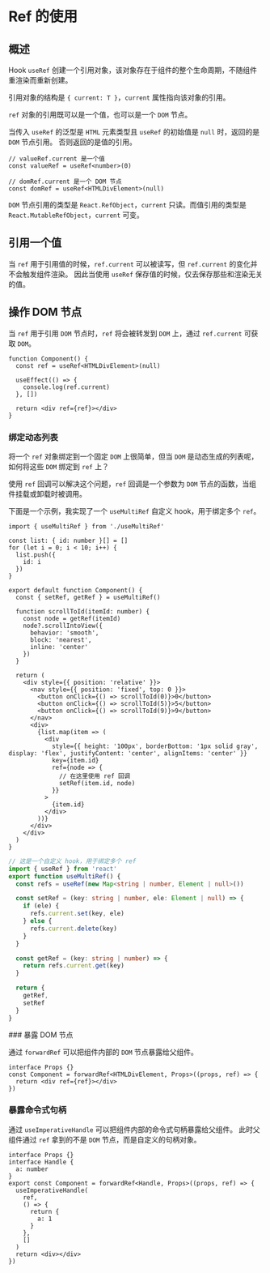 # Ref 的使用


## 概述

Hook `useRef` 创建一个引用对象，该对象存在于组件的整个生命周期，不随组件重渲染而重新创建。

引用对象的结构是 `{ current: T }`，`current` 属性指向该对象的引用。

`ref` 对象的引用既可以是一个值，也可以是一个 `DOM` 节点。

当传入 `useRef` 的泛型是 `HTML` 元素类型且 `useRef` 的初始值是 `null` 时，返回的是 `DOM` 节点引用。
否则返回的是值的引用。

```tsx
// valueRef.current 是一个值
const valueRef = useRef<number>(0)

// domRef.current 是一个 DOM 节点
const domRef = useRef<HTMLDivElement>(null)
```

`DOM` 节点引用的类型是 `React.RefObject`，`current` 只读。而值引用的类型是 `React.MutableRefObject`，`current` 可变。

## 引用一个值

当 `ref` 用于引用值的时候，`ref.current` 可以被读写，但 `ref.current` 的变化并不会触发组件渲染。
因此当使用 `useRef` 保存值的时候，仅去保存那些和渲染无关的值。

## 操作 DOM 节点

当 `ref` 用于引用 `DOM` 节点时，`ref` 将会被转发到 `DOM` 上，通过 `ref.current` 可获取 `DOM`。

```tsx {5,8}
function Component() {
  const ref = useRef<HTMLDivElement>(null)

  useEffect(() => {
    console.log(ref.current)
  }, [])

  return <div ref={ref}></div>
}
```

### 绑定动态列表

将一个 `ref` 对象绑定到一个固定 `DOM` 上很简单，但当 `DOM` 是动态生成的列表呢，如何将这些 `DOM` 绑定到 `ref` 上？

使用 `ref` 回调可以解决这个问题，`ref` 回调是一个参数为 `DOM` 节点的函数，当组件挂载或卸载时被调用。

下面是一个示例，我实现了一个 `useMultiRef` 自定义 hook，用于绑定多个 `ref`。

<CodeBlock>

```tsx
import { useMultiRef } from './useMultiRef'

const list: { id: number }[] = []
for (let i = 0; i < 10; i++) {
  list.push({
    id: i
  })
}

export default function Component() {
  const { setRef, getRef } = useMultiRef()

  function scrollToId(itemId: number) {
    const node = getRef(itemId)
    node?.scrollIntoView({
      behavior: 'smooth',
      block: 'nearest',
      inline: 'center'
    })
  }

  return (
    <div style={{ position: 'relative' }}>
      <nav style={{ position: 'fixed', top: 0 }}>
        <button onClick={() => scrollToId(0)}>0</button>
        <button onClick={() => scrollToId(5)}>5</button>
        <button onClick={() => scrollToId(9)}>9</button>
      </nav>
      <div>
        {list.map(item => (
          <div
            style={{ height: '100px', borderBottom: '1px solid gray', display: 'flex', justifyContent: 'center', alignItems: 'center' }}
            key={item.id}
            ref={node => {
              // 在这里使用 ref 回调
              setRef(item.id, node)
            }}
          >
            {item.id}
          </div>
        ))}
      </div>
    </div>
  )
}
```

```useMultiRef.ts
// 这是一个自定义 hook，用于绑定多个 ref
import { useRef } from 'react'
export function useMultiRef() {
  const refs = useRef(new Map<string | number, Element | null>())

  const setRef = (key: string | number, ele: Element | null) => {
    if (ele) {
      refs.current.set(key, ele)
    } else {
      refs.current.delete(key)
    }
  }

  const getRef = (key: string | number) => {
    return refs.current.get(key)
  }

  return {
    getRef,
    setRef
  }
}
```

</CodeBlock>
### 暴露 DOM 节点

通过 `forwardRef` 可以把组件内部的 `DOM` 节点暴露给父组件。

```tsx
interface Props {}
const Component = forwardRef<HTMLDivElement, Props>((props, ref) => {
  return <div ref={ref}></div>
})
```

### 暴露命令式句柄

通过 `useImperativeHandle` 可以把组件内部的命令式句柄暴露给父组件。
此时父组件通过 `ref` 拿到的不是 `DOM` 节点，而是自定义的句柄对象。

```tsx
interface Props {}
interface Handle {
  a: number
}
export const Component = forwardRef<Handle, Props>((props, ref) => {
  useImperativeHandle(
    ref,
    () => {
      return {
        a: 1
      }
    },
    []
  )
  return <div></div>
})
```
